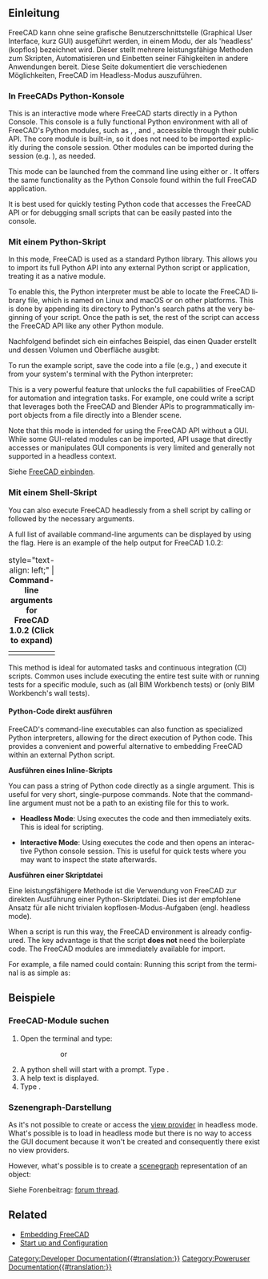 <languages/>
{{TOCright}}

<span id="Introduction"></span>
==Einleitung==

FreeCAD kann ohne seine grafische Benutzerschnittstelle (Graphical User Interface, kurz GUI) ausgeführt werden, in einem Modu, der als 'headless' (kopflos) bezeichnet wird. Dieser stellt mehrere leistungsfähige Methoden zum Skripten, Automatisieren und Einbetten seiner Fähigkeiten in andere Anwendungen bereit. Diese Seite dokumentiert die verschiedenen Möglichkeiten, FreeCAD im Headless-Modus auszuführen.

<span id="Via_the_FreeCAD_Python_Console"></span>
===In FreeCADs Python-Konsole===

<div lang="en" dir="ltr" class="mw-content-ltr">
This is an interactive mode where FreeCAD starts directly in a Python Console. This console is a fully functional Python environment with all of FreeCAD's Python modules, such as {{incode|Part}}, {{incode|BIM}}, and {{incode|Draft}}, accessible through their public API. The core {{incode|FreeCAD}} module is built-in, so it does not need to be imported explicitly during the console session. Other modules can be imported during the session (e.g. {{incode|import Part}}), as needed.
</div>

<div lang="en" dir="ltr" class="mw-content-ltr">
This mode can be launched from the command line using either {{incode|FreeCAD -c}} or {{incode|FreeCADCmd}}. It offers the same functionality as the Python Console found within the full FreeCAD application.
</div>

<div lang="en" dir="ltr" class="mw-content-ltr">
It is best used for quickly testing Python code that accesses the FreeCAD API or for debugging small scripts that can be easily pasted into the console.
</div>

<span id="Via_Python_script"></span>
===Mit einem Python-Skript===

<div lang="en" dir="ltr" class="mw-content-ltr">
In this mode, FreeCAD is used as a standard Python library. This allows you to import its full Python API into any external Python script or application, treating it as a native module.
</div>

<div lang="en" dir="ltr" class="mw-content-ltr">
To enable this, the Python interpreter must be able to locate the FreeCAD library file, which is named {{incode|FreeCAD.so}} on Linux and macOS or {{incode|FreeCAD.pyd}} on other platforms. This is done by appending its directory to Python's search paths at the very beginning of your script. Once the path is set, the rest of the script can access the FreeCAD API like any other Python module.
</div>

Nachfolgend befindet sich ein einfaches Beispiel, das einen Quader erstellt und dessen Volumen und Oberfläche ausgibt:

{{Code|code=
# Set the path to your FreeCAD installation
# Example for Linux:
# FREECADPATH = '/usr/lib/freecad/lib'
# Example for macOS:
# FREECADPATH = '/Applications/FreeCAD.app/Contents/Resources/lib'
# Example for Windows:
FREECADPATH = 'C:\\Program Files\\FreeCAD\\bin'
import sys
sys.path.append(FREECADPATH)

# The rest of the script can now import and use the FreeCAD API
import FreeCAD
import Part

# Create a simple geometric shape
my_box = Part.makeBox(10, 20, 30)

# Access its properties
print(f"The volume of the box is: {my_box.Volume}")
print(f"The area of the box is: {my_box.Area}")
}}

To run the example script, save the code into a file (e.g., {{incode|run_box.py}}) and execute it from your system's terminal with the Python interpreter:
{{Code|lang=bash|code=
$ python run_box.py
The volume of the box is: 6000.0
The area of the box is: 2200.0
}}

<div lang="en" dir="ltr" class="mw-content-ltr">
This is a very powerful feature that unlocks the full capabilities of FreeCAD for automation and integration tasks. For example, one could write a script that leverages both the FreeCAD and Blender APIs to programmatically import objects from a {{incode|.FCStd}} file directly into a Blender scene.
</div>

<div lang="en" dir="ltr" class="mw-content-ltr">
Note that this mode is intended for using the FreeCAD API without a GUI. While some GUI-related modules can be imported, API usage that directly accesses or manipulates GUI components is very limited and generally not supported in a headless context.
</div>

Siehe [[Embedding_FreeCAD/de|FreeCAD einbinden]].

<span id="Via_shell_script"></span>
===Mit einem Shell-Skript===

<div lang="en" dir="ltr" class="mw-content-ltr">
You can also execute FreeCAD headlessly from a shell script by calling {{incode|FreeCAD -c}} or {{incode|FreeCADCmd}} followed by the necessary arguments.
</div>

<div lang="en" dir="ltr" class="mw-content-ltr">
A full list of available command-line arguments can be displayed by using the {{incode|--help}} flag. Here is an example of the help output for FreeCAD 1.0.2:
</div>

{| class="wikitable mw-collapsible mw-collapsed" style="width:100%;"
|+ style="text-align: left;" | '''Command-line arguments for FreeCAD 1.0.2 (Click to expand)'''
|-
| {{Code|lang=bash|code=
$ FreeCAD -c --help
FreeCAD

For a detailed description see https://wiki.freecad.org/Start_up_and_Configuration

Usage: FreeCAD [options] File1 File2 ...

Allowed options:

Generic options:
  -v [ --version ]          Prints version string
  --verbose                 Prints verbose version string
  -h [ --help ]             Prints help message
  -c [ --console ]          Starts in console mode
  --response-file arg       Can be specified with '@name', too
  --dump-config             Dumps configuration
  --get-config arg          Prints the value of the requested configuration key
  --set-config arg          Sets the value of a configuration key
  --keep-deprecated-paths   If set then config files are kept on the old 
                            location

Configuration:
  -l [ --write-log ]        Writes FreeCAD.log to the user directory.
  --log-file arg            Unlike --write-log this allows logging to an 
                            arbitrary file
  -u [ --user-cfg ] arg     User config file to load/save user settings
  -s [ --system-cfg ] arg   System config file to load/save system settings
  -t [ --run-test ] arg     Run a given test case (use 0 (zero) to run all 
                            tests). If no argument is provided then return list
                            of all available tests.
  -r [ --run-open ] arg     Run a given test case (use 0 (zero) to run all 
                            tests). If no argument is provided then return list
                            of all available tests.  Keeps UI open after 
                            test(s) complete.
  -M [ --module-path ] arg  Additional module paths
  -E [ --macro-path ] arg   Additional macro paths
  -P [ --python-path ] arg  Additional python paths
  --disable-addon arg       Disable a given addon.
  --single-instance         Allow to run a single instance of the application
  --safe-mode               Force enable safe mode
  --pass arg                Ignores the following arguments and pass them 
                            through to be used by a script
}}
|}

<div lang="en" dir="ltr" class="mw-content-ltr">
This method is ideal for automated tasks and continuous integration (CI) scripts. Common uses include executing the entire test suite with {{incode|FreeCADCmd -t 0}} or running tests for a specific module, such as {{incode|FreeCADCmd -t TestArch}} (all BIM Workbench tests) or {{incode|FreeCADCmd -t TestArch.TestWall}} (only BIM Workbench's wall tests).
</div>

<span id="Executing_Python_code_directly"></span>
==== Python-Code direkt ausführen ====

<div lang="en" dir="ltr" class="mw-content-ltr">
FreeCAD's command-line executables can also function as specialized Python interpreters, allowing for the direct execution of Python code. This provides a convenient and powerful alternative to embedding FreeCAD within an external Python script.
</div>

'''Ausführen eines Inline-Skripts'''

<div lang="en" dir="ltr" class="mw-content-ltr">
You can pass a string of Python code directly as a single argument. This is useful for very short, single-purpose commands. Note that the command-line argument must not be a path to an existing file for this to work.
</div>

<div lang="en" dir="ltr" class="mw-content-ltr">
* '''Headless Mode''': Using {{incode|FreeCADCmd}} executes the code and then immediately exits. This is ideal for scripting.
{{Code|lang=bash|code=
$ FreeCADCmd "import Part; print(Part.makeBox(10,5,15).Volume)"
}}
* '''Interactive Mode''': Using {{incode|FreeCAD -c}} executes the code and then opens an interactive Python console session. This is useful for quick tests where you may want to inspect the state afterwards.
{{Code|lang=bash|code=
$ FreeCAD -c "import Part; my_box = Part.makeBox(10,5,15)"
}}
</div>

'''Ausführen einer Skriptdatei'''

Eine leistungsfähigere Methode ist die Verwendung von FreeCAD zur direkten Ausführung einer Python-Skriptdatei. Dies ist der empfohlene Ansatz für alle nicht trivialen kopflosen-Modus-Aufgaben (engl. headless mode).

<div lang="en" dir="ltr" class="mw-content-ltr">
{{Code|lang=bash|code=
$ FreeCADCmd /path/to/my_script.py
}}
</div>

<div lang="en" dir="ltr" class="mw-content-ltr">
When a script is run this way, the FreeCAD environment is already configured. The key advantage is that the script '''does not''' need the {{incode|sys.path.append()}} boilerplate code. The FreeCAD modules are immediately available for import.
</div>

<div lang="en" dir="ltr" class="mw-content-ltr">
For example, a file named {{incode|create_box.py}} could contain:
{{Code|lang=python|code=
import Part
# The FreeCAD module is already available, but it can be imported explicitly
import FreeCAD
</div>

<div lang="en" dir="ltr" class="mw-content-ltr">
# Create a new document and add a box to it
doc = FreeCAD.newDocument()
box_obj = doc.addObject("Part::Box", "MyBox")
doc.recompute()
</div>

<div lang="en" dir="ltr" class="mw-content-ltr">
# Export the part to a STEP file
Part.export([box_obj], "my_box_model.step")
</div>

<div lang="en" dir="ltr" class="mw-content-ltr">
print("Box created and exported successfully to my_box_model.step")
}}
Running this script from the terminal is as simple as:
{{Code|lang=bash|code=
$ FreeCADCmd create_box.py
Box created and exported successfully to my_box_model.step
}}
</div>

<span id="Examples"></span>
==Beispiele==

<span id="Searching_FreeCAD_modules"></span>
===FreeCAD-Module suchen===

<div lang="en" dir="ltr" class="mw-content-ltr">
# Open the terminal and type:
#:{{incode|$ /path/to/FreeCAD -c}}
#::or
#:{{incode|$ /path/to/FreeCADCmd}}
# A python shell will start with a prompt. Type {{incode|help()}}.
# A help text is displayed.
# Type {{incode|modules freecad}}.
</div>

<span id="Scenegraph_representation"></span>
=== Szenengraph-Darstellung ===

<div lang="en" dir="ltr" class="mw-content-ltr">
As it's not possible to create or access the [[Viewprovider|view provider]] in headless mode. What's possible is to load {{incode|FreeCADGui}} in headless mode but there is no way to access the GUI document because it won't be created and consequently there exist no view providers.
</div>

<div lang="en" dir="ltr" class="mw-content-ltr">
However, what's possible is to create a [[Scenegraph|scenegraph]] representation of an object:
</div>

{{Code|lang=python|code=
import FreeCADGui as Gui
from pivy import coin

Gui.setupWithoutGUI()
doc = App.newDocument()
obj = doc.addObject("Part::Box","Box")
doc.recompute()
view = Gui.subgraphFromObject(obj)
}}

Siehe Forenbeitrag: [https://forum.freecad.org/viewtopic.php?f=10&t=55794&p=481586#p481586 forum thread].

<div lang="en" dir="ltr" class="mw-content-ltr">
== Related ==
</div>

<div lang="en" dir="ltr" class="mw-content-ltr">
* [[Embedding_FreeCAD#Using_FreeCAD_without_GUI|Embedding FreeCAD]]
* [[Start_up_and_Configuration#Running_FreeCAD_without_GUI_(headless)|Start up and Configuration]]
</div>


[[Category:Developer Documentation{{#translation:}}]]
[[Category:Poweruser Documentation{{#translation:}}]]